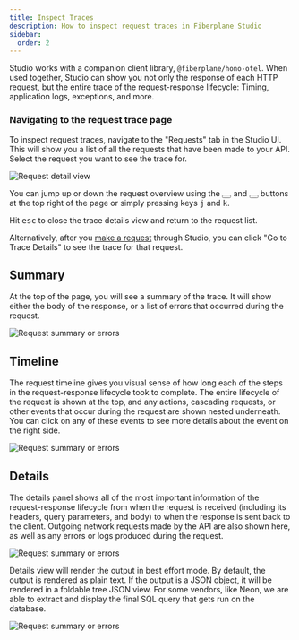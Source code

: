 ---
title: Inspect Traces
description: How to inspect request traces in Fiberplane Studio
sidebar:
  order: 2
---


Studio works with a companion client library, `@fiberplane/hono-otel`.
When used together, Studio can show you not only the response of each HTTP request,
but the entire trace of the request-response lifecycle: Timing, application logs, exceptions, and more.

<LinkCard
  title="Install the client library"
  description="Read the guide on how to install and use the client library."
  href="/docs/components/client-library"
/>

### Navigating to the request trace page

To inspect request traces, navigate to the "Requests" tab in the Studio UI.
This will show you a list of all the requests that have been made to your API.
Select the request you want to see the trace for.

![Request detail view](@/assets/inspect-traces--request-details.png)

You can jump up or down the request overview using the <Button type="icon" style="secondary"><Icon name="up-caret" /></Button> and <Button type="icon" style="secondary"><Icon name="down-caret" /></Button> buttons at the top right of the page or simply pressing keys <kbd>j</kbd> and <kbd>k</kbd>.

Hit <kbd>esc</kbd> to close the trace details view and return to the request list.

Alternatively, after you [make a request](/docs/features/making-requests) through Studio, you can click "Go to Trace Details" to see the trace for that request.

## Summary

At the top of the page, you will see a summary of the trace. It will show either the body of the response, or a list of errors that occurred during the request.

![Request summary or errors](@/assets/inspect-traces--request-details-summary.png)

## Timeline

The request timeline gives you visual sense of how long each of the steps in the request-response lifecycle took to complete.
The entire lifecycle of the request is shown at the top, and any actions, cascading requests,
or other events that occur during the request are shown nested underneath.
You can click on any of these events to see more details about the event on the right side.

![Request summary or errors](@/assets/inspect-traces--request-details-timeline.png)

## Details

The details panel shows all of the most important information of the request-response lifecycle from when the request is received (including its headers, query parameters, and body) to when the response is sent back to the client.
Outgoing network requests made by the API are also shown here, as well as any errors or logs produced during the request.

![Request summary or errors](@/assets/inspect-traces--request-details-details.png)

Details view will render the output in best effort mode. By default, the output is rendered as plain text.
If the output is a JSON object, it will be rendered in a foldable tree JSON view.
For some vendors, like Neon, we are able to extract and display the final SQL query that gets run on the database.

![Request summary or errors](@/assets/trace-requests--sql.png)
